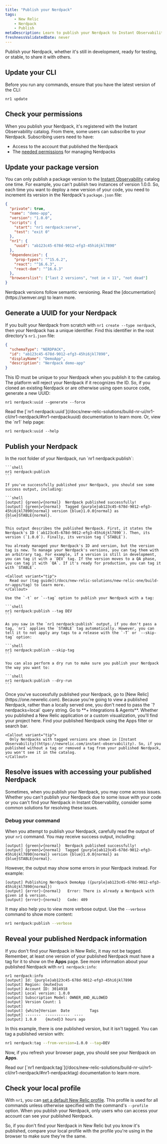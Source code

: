 ```yaml
---
title: "Publish your Nerdpack"
tags:
    - New Relic 
    - Nerdpack
    - Publish
metaDescription: Learn to publish your Nerdpack to Instant Observability.
freshnessValidatedDate: never
---
```


Publish your Nerdpack, whether it's still in development, ready for testing, or stable, to share it with others.

## Update your CLI

Before you run any commands, ensure that you have the latest version of the CLI:

```shell
nr1 update
```

## Check your permissions

When you publish your Nerdpack, it's registered with the Instant Observability catalog. From there, some users can subscribe to your Nerdpack. Subscribing users need to have:

* Access to the account that published the Nerdpack
* The [needed permissions](/docs/new-relic-solutions/new-relic-one/build-nr-apps/permission-manage-apps) for managing Nerdpacks

## Update your package version

You can only publish a package version to the [Instant Observability](https://newrelic.com/instant-observability) catalog one time. For example, you can't publish two instances of version 1.0.0. So, each time you want to deploy a new version of your code, you need to increment its version in the Nerdpack's `package.json` file:

```json fileName=package.json lineHighlight=4
{
  "private": true,
  "name": "demo-app",
  "version": "1.0.0",
  "scripts": {
    "start": "nr1 nerdpack:serve",
    "test": "exit 0"
  },
  "nr1": {
    "uuid": "ab123c45-678d-9012-efg3-45hi6jkl7890"
  },
  "dependencies": {
    "prop-types": "^15.6.2",
    "react": "^16.6.3",
    "react-dom": "^16.6.3"
  },
  "browserslist": ["last 2 versions", "not ie < 11", "not dead"]
}
```

<Callout variant="tip">
  Nerdpack versions follow semantic versioning. Read the [documentation](https://semver.org) to learn more.
</Callout>

## Generate a UUID for your Nerdpack

If you built your Nerdpack from scratch with `nr1 create --type nerdpack`, then your Nerdpack has a unique identifier. Find this identifier in the root directory's `nr1.json` file:

```json fileName=nr1.json lineHighlight=3
{
  "schemaType": "NERDPACK",
  "id": "ab123c45-678d-9012-efg3-45hi6jkl7890",
  "displayName": "DemoApp",
  "description": "Nerdpack demo-app"
}
```

This ID must be unique to your Nerdpack when you publish it to the catalog. The platform will reject your Nerdpack if it recognizes the ID. So, if you cloned an existing Nerdpack or are otherwise using open source code, generate a new UUID:

```shell
nr1 nerdpack:uuid --generate --force
```

<Callout variant="tip">
  Read the [`nr1 nerdpack:uuid`](/docs/new-relic-solutions/build-nr-ui/nr1-cli/nr1-nerdpack/#nr1-nerdpackuuid) documentation to learn more. Or, view the `nr1` help page:

  ```shell
  nr1 nerdpack:uuid --help
  ```
</Callout>

## Publish your Nerdpack

<Steps>
  <Step>
    In the root folder of your Nerdpack, run `nr1 nerdpack:publish`:

    ```shell
    nr1 nerdpack:publish
    ```

    If you've successfully published your Nerdpack, you should see some success output, including:

    ```shell
    [output] {green}✔{normal}  Nerdpack published successfully!
    [output] {green}✔{normal}  Tagged {purple}ab123c45-678d-9012-efg3-45hi6jkl7890{normal} version {blue}1.0.0{normal} as {blue}STABLE{normal}.
    ```

    This output describes the published Nerdpack. First, it states the Nerdpack's ID (`ab123c45-678d-9012-efg3-45hi6jkl7890`). Then, its version (`1.0.0`). Finally, its version tag (`STABLE`).

    You already managed your Nerdpack's ID and version, but the version tag is new. To manage your Nerdpack's versions, you can tag them with an arbitrary tag. For example, if a version is still in development, you can tag it with a `DEV` tag. If the version moves to a QA phase, you can tag it with `QA`. If it's ready for production, you can tag it with `STABLE`.

    <Callout variant="tip">
      Read our [tag guide](/docs/new-relic-solutions/new-relic-one/build-nr-apps/tag) to learn more.
    </Callout>

    Use the `-t` or `--tag` option to publish your Nerdpack with a tag:

    ```shell
    nr1 nerdpack:publish --tag DEV
    ```

    As you saw in the `nr1 nerdpack:publish` output, if you don't pass a tag, `nr1` applies the `STABLE` tag automatically. However, you can tell it to not apply any tags to a release with the `-T` or `--skip-tag` option:

    ```shell
    nr1 nerdpack:publish --skip-tag
    ```

    You can also perform a dry run to make sure you publish your Nerdpack the way you want to:

    ```shell
    nr1 nerdpack:publish --dry-run
    ```
  </Step>

  <Step>
    Once you've successfully published your Nerdpack, go to [New Relic](https://one.newrelic.com). Because you're going to view a published Nerdpack, rather than a locally served one, you don't need to pass the `?nerdpacks=local` query string.
  </Step>

  <Step>
    Go to **+ Integrations & Agents**. Whether you published a New Relic application or a custom visualization, you'll find your project here.
  </Step>

  <Step>
    Find your published Nerdpack using the Apps filter or search bar.

    <Callout variant="tip">
      Only Nerdpacks with tagged versions are shown in [Instant Observability](https://newrelic.com/instant-observability). So, if you published without a tag or removed a tag from your published Nerdpack, you won't see it in the catalog.
    </Callout>
  </Step>
</Steps>

## Resolve issues with accessing your published Nerdpack

Sometimes, when you publish your Nerdpack, you may come across issues. Whether you can't publish your Nerdpack due to some issue with your code or you can't find your Nerdpack in Instant Observability, consider some common solutions for resolving these issues.

### Debug your command

When you attempt to publish your Nerdpack, carefully read the output of your `nr1` command. You may receive success output, including:

```shell
[output] {green}✔{normal}  Nerdpack published successfully!
[output] {green}✔{normal}  Tagged {purple}ab123c45-678d-9012-efg3-45hi6jkl7890{normal} version {blue}1.0.0{normal} as {blue}STABLE{normal}.
```

However, the output may show some errors in your Nerdpack instead. For example:

```shell
[output] Publishing Nerdpack DemoApp ({purple}ab123c45-678d-9012-efg3-45hi6jkl7890{normal})
[output] {error}›{normal}   Error: There is already a Nerdpack with given id & version.
[output] {error}›{normal}   Code: 409
```

It may also help you to view more verbose output. Use the `--verbose` command to show more content:

```sh
nr1 nerdpack:publish --verbose
```

## Reveal your published Nerdpack information

If you don't find your Nerdpack in New Relic, it may not be tagged. Remember, at least one version of your published Nerdpack must have a tag for it to show on the **Apps** page. See more information about your published Nerdpack with `nr1 nerdpack:info`:

```shell
nr1 nerdpack:info
[output] Id: {purple}ab123c45-678d-9012-efg3-45hi6jkl7890
[output] Region: {muted}us
[output] Account ID: 3014918
[output] Local version: 1.0.0
[output] Subscription Model: OWNER_AND_ALLOWED
[output] Version Count: 1
[output]
[output] {white}Version  Date         Tags
[output] -------  -----------  ----
[output] 1.0.0    {muted}3 hours ago
```

In this example, there is one published version, but it isn't tagged. You can tag a published version with:

```sh
nr1 nerdpack:tag --from-version=1.0.0 --tag=DEV
```

Now, if you refresh your browser page, you should see your Nerdpack on **Apps**.

<Callout variant="tip">
  Read our [`nr1 nerdpack:tag`](/docs/new-relic-solutions/build-nr-ui/nr1-cli/nr1-nerdpack/#nr1-nerdpacktag) documentation to learn more.
</Callout>

## Check your local profile

With `nr1`, you can [set a default New Relic profile](/docs/new-relic-solutions/build-nr-ui/nr1-cli/nr1-common/#nr1-profiles). This profile is used for all commands unless otherwise specified with the command's `--profile` option. When you publish your Nerdpack, only users who can access your account can see your published Nerdpack.

So, if you don't find your Nerdpack in New Relic but you know it's published, compare your local profile with the profile you're using in the browser to make sure they're the same.
